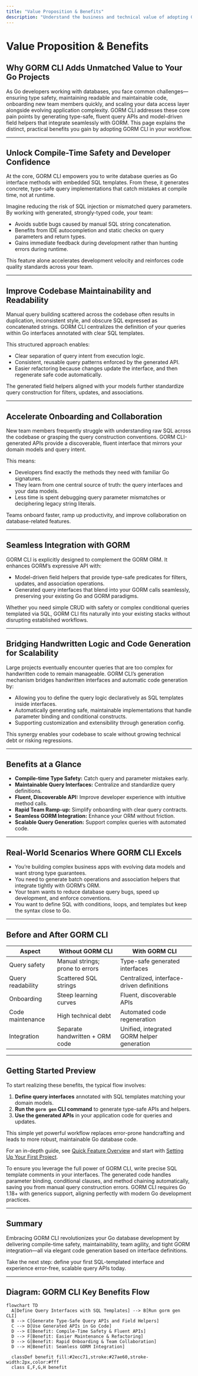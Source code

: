 ```yaml
---
title: "Value Proposition & Benefits"
description: "Understand the business and technical value of adopting GORM CLI—compile-time safety, improved maintainability, rapid onboarding, and seamless GORM integration. See how it bridges handwritten logic and code generation for scalable Go development."
---
```


# Value Proposition & Benefits

## Why GORM CLI Adds Unmatched Value to Your Go Projects

As Go developers working with databases, you face common challenges—ensuring type safety, maintaining readable and maintainable code, onboarding new team members quickly, and scaling your data access layer alongside evolving application complexity. GORM CLI addresses these core pain points by generating type-safe, fluent query APIs and model-driven field helpers that integrate seamlessly with GORM. This page explains the distinct, practical benefits you gain by adopting GORM CLI in your workflow.

---

## Unlock Compile-Time Safety and Developer Confidence

At the core, GORM CLI empowers you to write database queries as Go interface methods with embedded SQL templates. From these, it generates concrete, type-safe query implementations that catch mistakes at compile time, not at runtime.

Imagine reducing the risk of SQL injection or mismatched query parameters. By working with generated, strongly-typed code, your team:  
- Avoids subtle bugs caused by manual SQL string concatenation.  
- Benefits from IDE autocompletion and static checks on query parameters and return types.  
- Gains immediate feedback during development rather than hunting errors during runtime.

This feature alone accelerates development velocity and reinforces code quality standards across your team.

---

## Improve Codebase Maintainability and Readability

Manual query building scattered across the codebase often results in duplication, inconsistent style, and obscure SQL expressed as concatenated strings. GORM CLI centralizes the definition of your queries within Go interfaces annotated with clear SQL templates.

This structured approach enables:
- Clear separation of query intent from execution logic.
- Consistent, reusable query patterns enforced by the generated API.
- Easier refactoring because changes update the interface, and then regenerate safe code automatically.

The generated field helpers aligned with your models further standardize query construction for filters, updates, and associations.

---

## Accelerate Onboarding and Collaboration

New team members frequently struggle with understanding raw SQL across the codebase or grasping the query construction conventions. GORM CLI-generated APIs provide a discoverable, fluent interface that mirrors your domain models and query intent.

This means:
- Developers find exactly the methods they need with familiar Go signatures.
- They learn from one central source of truth: the query interfaces and your data models.
- Less time is spent debugging query parameter mismatches or deciphering legacy string literals.

Teams onboard faster, ramp up productivity, and improve collaboration on database-related features.

---

## Seamless Integration with GORM

GORM CLI is explicitly designed to complement the GORM ORM. It enhances GORM’s expressive API with:  
- Model-driven field helpers that provide type-safe predicates for filters, updates, and association operations.  
- Generated query interfaces that blend into your GORM calls seamlessly, preserving your existing Go and GORM paradigms.

Whether you need simple CRUD with safety or complex conditional queries templated via SQL, GORM CLI fits naturally into your existing stacks without disrupting established workflows.

---

## Bridging Handwritten Logic and Code Generation for Scalability

Large projects eventually encounter queries that are too complex for handwritten code to remain manageable. GORM CLI’s generation mechanism bridges handwritten interfaces and automatic code generation by:

- Allowing you to define the query logic declaratively as SQL templates inside interfaces.
- Automatically generating safe, maintainable implementations that handle parameter binding and conditional constructs.
- Supporting customization and extensibility through generation config.

This synergy enables your codebase to scale without growing technical debt or risking regressions.

---

## Benefits at a Glance

- **Compile-time Type Safety:** Catch query and parameter mistakes early.
- **Maintainable Query Interfaces:** Centralize and standardize query definitions.
- **Fluent, Discoverable API:** Improve developer experience with intuitive method calls.
- **Rapid Team Ramp-up:** Simplify onboarding with clear query contracts.
- **Seamless GORM Integration:** Enhance your ORM without friction.
- **Scalable Query Generation:** Support complex queries with automated code.

---

## Real-World Scenarios Where GORM CLI Excels

- You’re building complex business apps with evolving data models and want strong type guarantees.
- You need to generate batch operations and association helpers that integrate tightly with GORM’s ORM.
- Your team wants to reduce database query bugs, speed up development, and enforce conventions.
- You want to define SQL with conditions, loops, and templates but keep the syntax close to Go.

---

## Before and After GORM CLI

| Aspect               | Without GORM CLI                         | With GORM CLI                              |
|----------------------|----------------------------------------|-------------------------------------------|
| Query safety         | Manual strings; prone to errors         | Type-safe generated interfaces             |
| Query readability    | Scattered SQL strings                   | Centralized, interface-driven definitions  |
| Onboarding          | Steep learning curves                    | Fluent, discoverable APIs                    |
| Code maintenance    | High technical debt                     | Automated code regeneration                 |
| Integration         | Separate handwritten + ORM code         | Unified, integrated GORM helper generation |

---

## Getting Started Preview

To start realizing these benefits, the typical flow involves:

1. **Define query interfaces** annotated with SQL templates matching your domain models.
2. **Run the `gorm gen` CLI command** to generate type-safe APIs and helpers.
3. **Use the generated APIs** in your application code for queries and updates.

This simple yet powerful workflow replaces error-prone handcrafting and leads to more robust, maintainable Go database code.

For an in-depth guide, see [Quick Feature Overview](/overview/features-and-workflow-overview/quick-feature-overview) and start with [Setting Up Your First Project](/getting-started/essentials/initial-setup).

<Tip>
To ensure you leverage the full power of GORM CLI, write precise SQL template comments in your interfaces. The generated code handles parameter binding, conditional clauses, and method chaining automatically, saving you from manual query construction errors.
</Tip>

<Info>
GORM CLI requires Go 1.18+ with generics support, aligning perfectly with modern Go development practices.
</Info>

---

## Summary

Embracing GORM CLI revolutionizes your Go database development by delivering compile-time safety, maintainability, team agility, and tight GORM integration—all via elegant code generation based on interface definitions.

Take the next step: define your first SQL-templated interface and experience error-free, scalable query APIs today.

---

## Diagram: GORM CLI Key Benefits Flow

```mermaid
flowchart TD
  A[Define Query Interfaces with SQL Templates] --> B[Run gorm gen CLI]
  B --> C[Generate Type-Safe Query APIs and Field Helpers]
  C --> D[Use Generated APIs in Go Code]
  D --> E[Benefit: Compile-Time Safety & Fluent APIs]
  D --> F[Benefit: Easier Maintenance & Refactoring]
  D --> G[Benefit: Rapid Onboarding & Team Collaboration]
  D --> H[Benefit: Seamless GORM Integration]

  classDef benefit fill:#2ecc71,stroke:#27ae60,stroke-width:2px,color:#fff
  class E,F,G,H benefit
```
